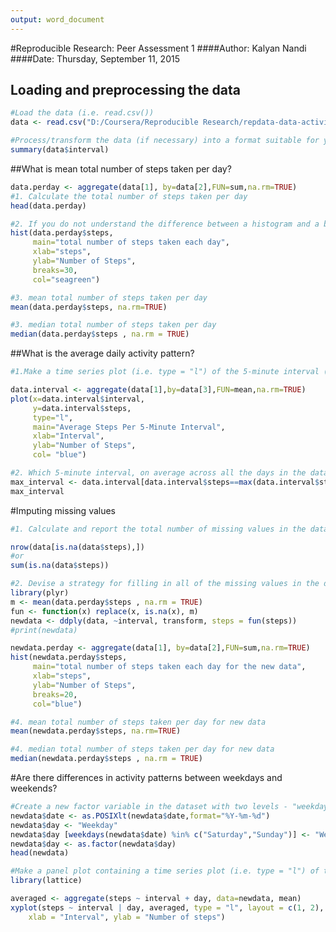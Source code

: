 ```yaml
---
output: word_document
---
```


#Reproducible Research: Peer Assessment 1
####Author: Kalyan Nandi
####Date: Thursday, September 11, 2015

## Loading and preprocessing the data

```r

#Load the data (i.e. read.csv())
data <- read.csv("D:/Coursera/Reproducible Research/repdata-data-activity/activity.csv")

#Process/transform the data (if necessary) into a format suitable for your analysis
summary(data$interval)
```

##What is mean total number of steps taken per day?
```r
data.perday <- aggregate(data[1], by=data[2],FUN=sum,na.rm=TRUE)
#1. Calculate the total number of steps taken per day
head(data.perday)
```



```r
#2. If you do not understand the difference between a histogram and a barplot, research the difference #between them. Make a histogram of the total number of steps taken each day
hist(data.perday$steps,
     main="total number of steps taken each day",
     xlab="steps",
     ylab="Number of Steps",
     breaks=30,
     col="seagreen")

```

```r
#3. mean total number of steps taken per day
mean(data.perday$steps, na.rm=TRUE)
```
```r
#3. median total number of steps taken per day
median(data.perday$steps , na.rm = TRUE)
```

##What is the average daily activity pattern?

```r
#1.Make a time series plot (i.e. type = "l") of the 5-minute interval (x-axis) and the average number of #steps taken, averaged across all days (y-axis)

data.interval <- aggregate(data[1],by=data[3],FUN=mean,na.rm=TRUE)
plot(x=data.interval$interval,
     y=data.interval$steps,
     type="l",
     main="Average Steps Per 5-Minute Interval",
     xlab="Interval",
     ylab="Number of Steps",
     col= "blue")

```

```r
#2. Which 5-minute interval, on average across all the days in the dataset, contains the maximum #number of steps?
max_interval <- data.interval[data.interval$steps==max(data.interval$steps),][[1]]
max_interval

```

#Imputing missing values
```r
#1. Calculate and report the total number of missing values in the dataset (i.e. the total number of #rows with NAs)

nrow(data[is.na(data$steps),])
#or
sum(is.na(data$steps))

```
```r
#2. Devise a strategy for filling in all of the missing values in the dataset. The strategy does not #need to be sophisticated. For example, you could use the mean/median for that day, or the mean for #that 5-minute interval, etc.
library(plyr)
m <- mean(data.perday$steps , na.rm = TRUE)
fun <- function(x) replace(x, is.na(x), m)
newdata <- ddply(data, ~interval, transform, steps = fun(steps))
#print(newdata)
```
```r
newdata.perday <- aggregate(data[1], by=data[2],FUN=sum,na.rm=TRUE)
hist(newdata.perday$steps,
     main="total number of steps taken each day for the new data",
     xlab="steps",
     ylab="Number of Steps",
     breaks=20,
     col="blue")

```
```r
#4. mean total number of steps taken per day for new data
mean(newdata.perday$steps, na.rm=TRUE)
```
```r
#4. median total number of steps taken per day for new data
median(newdata.perday$steps , na.rm = TRUE)
```

#Are there differences in activity patterns between weekdays and weekends?
```r
#Create a new factor variable in the dataset with two levels - "weekday" and "weekend" indicating #whether a given date is a weekday or weekend day.
newdata$date <- as.POSIXlt(newdata$date,format="%Y-%m-%d")
newdata$day <- "Weekday"
newdata$day [weekdays(newdata$date) %in% c("Saturday","Sunday")] <- "Weekend"
newdata$day <- as.factor(newdata$day)
head(newdata)


```

```r
#Make a panel plot containing a time series plot (i.e. type = "l") of the 5-minute interval (x-axis) #and the average number of steps taken, averaged across all weekday days or weekend days (y-axis). #See the README file in the GitHub repository to see an example of what this plot should look like #using simulated data
library(lattice)

averaged <- aggregate(steps ~ interval + day, data=newdata, mean)
xyplot(steps ~ interval | day, averaged, type = "l", layout = c(1, 2), 
    xlab = "Interval", ylab = "Number of steps")


```
